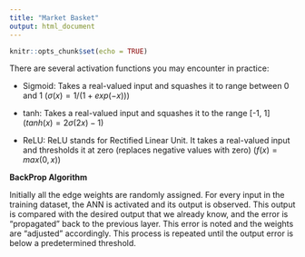 ```yaml
---
title: "Market Basket"
output: html_document
---
```


```r
knitr::opts_chunk$set(echo = TRUE)
```

There are several activation functions you may encounter in practice:

* Sigmoid: Takes a real-valued input and squashes it to range between 0 and 1 ($σ(x) = 1 / (1 + exp(−x))$)

* tanh: Takes a real-valued input and squashes it to the range [-1, 1] ($tanh(x) = 2σ(2x) − 1$)

* ReLU: ReLU stands for Rectified Linear Unit. It takes a real-valued input and thresholds it at zero (replaces negative values with zero)
($f(x) = max(0, x)$)

**BackProp Algorithm**

Initially all the edge weights are randomly assigned. For every input in the training dataset, the ANN is activated and its output is observed. This output is compared with the desired output that we already know, and the error is “propagated” back to the previous layer. This error is noted and the weights are “adjusted” accordingly. This process is repeated until the output error is below a predetermined threshold.
